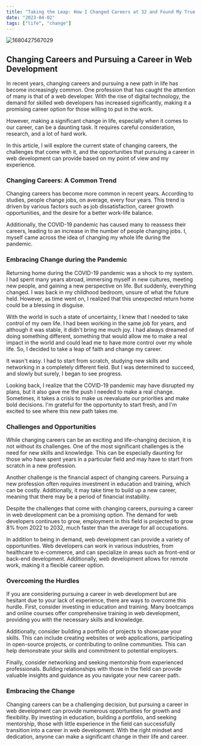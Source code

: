 ```yaml
---
title: "Taking the Leap: How I Changed Careers at 32 and Found My True Calling"
date: "2023-04-02"
tags: ["life", "change"]
---
```


![1680427567029](https://github.com/lucaf1990/Articles-Blog/assets/117093377/0049098c-5f66-4394-986c-d2f09de00094)


## Changing Careers and Pursuing a Career in Web Development

In recent years, changing careers and pursuing a new path in life has become increasingly common. One profession that has caught the attention of many is that of a web developer. With the rise of digital technology, the demand for skilled web developers has increased significantly, making it a promising career option for those willing to put in the work.

However, making a significant change in life, especially when it comes to our career, can be a daunting task. It requires careful consideration, research, and a lot of hard work.

In this article, I will explore the current state of changing careers, the challenges that come with it, and the opportunities that pursuing a career in web development can provide based on my point of view and my experience.

### Changing Careers: A Common Trend

Changing careers has become more common in recent years. According to studies, people change jobs, on average, every four years. This trend is driven by various factors such as job dissatisfaction, career growth opportunities, and the desire for a better work-life balance.

Additionally, the COVID-19 pandemic has caused many to reassess their careers, leading to an increase in the number of people changing jobs. I, myself came across the idea of changing my whole life during the pandemic.

### Embracing Change during the Pandemic

Returning home during the COVID-19 pandemic was a shock to my system. I had spent many years abroad, immersing myself in new cultures, meeting new people, and gaining a new perspective on life. But suddenly, everything changed. I was back in my childhood bedroom, unsure of what the future held. However, as time went on, I realized that this unexpected return home could be a blessing in disguise.

With the world in such a state of uncertainty, I knew that I needed to take control of my own life. I had been working in the same job for years, and although it was stable, it didn't bring me much joy. I had always dreamed of doing something different, something that would allow me to make a real impact in the world and could lead me to have more control over my whole life. So, I decided to take a leap of faith and change my career.

It wasn't easy. I had to start from scratch, studying new skills and networking in a completely different field. But I was determined to succeed, and slowly but surely, I began to see progress.

Looking back, I realize that the COVID-19 pandemic may have disrupted my plans, but it also gave me the push I needed to make a real change. Sometimes, it takes a crisis to make us reevaluate our priorities and make bold decisions. I'm grateful for the opportunity to start fresh, and I'm excited to see where this new path takes me.

### Challenges and Opportunities

While changing careers can be an exciting and life-changing decision, it is not without its challenges. One of the most significant challenges is the need for new skills and knowledge. This can be especially daunting for those who have spent years in a particular field and may have to start from scratch in a new profession.

Another challenge is the financial aspect of changing careers. Pursuing a new profession often requires investment in education and training, which can be costly. Additionally, it may take time to build up a new career, meaning that there may be a period of financial instability.

Despite the challenges that come with changing careers, pursuing a career in web development can be a promising option. The demand for web developers continues to grow, employment in this field is projected to grow 8% from 2022 to 2032, much faster than the average for all occupations.

In addition to being in demand, web development can provide a variety of opportunities. Web developers can work in various industries, from healthcare to e-commerce, and can specialize in areas such as front-end or back-end development. Additionally, web development allows for remote work, making it a flexible career option.

### Overcoming the Hurdles

If you are considering pursuing a career in web development but are hesitant due to your lack of experience, there are ways to overcome this hurdle. First, consider investing in education and training. Many bootcamps and online courses offer comprehensive training in web development, providing you with the necessary skills and knowledge.

Additionally, consider building a portfolio of projects to showcase your skills. This can include creating websites or web applications, participating in open-source projects, or contributing to online communities. This can help demonstrate your skills and commitment to potential employers.

Finally, consider networking and seeking mentorship from experienced professionals. Building relationships with those in the field can provide valuable insights and guidance as you navigate your new career path.

### Embracing the Change

Changing careers can be a challenging decision, but pursuing a career in web development can provide numerous opportunities for growth and flexibility. By investing in education, building a portfolio, and seeking mentorship, those with little experience in the field can successfully transition into a career in web development. With the right mindset and dedication, anyone can make a significant change in their life and career.
